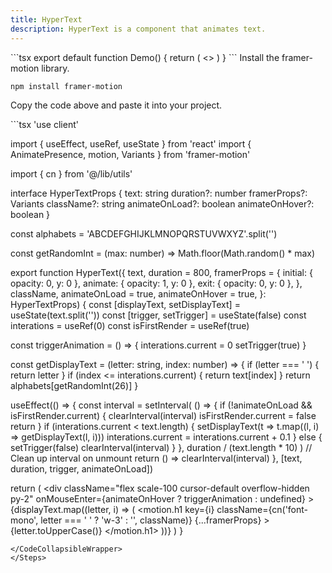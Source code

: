 ```yaml
---
title: HyperText
description: HyperText is a component that animates text.
---
```


<ComponentPreview>
  <ComponentPreviewContent isReloadButton name="HyperText" />
  <ComponentPreviewCode>
```tsx
export default function Demo() {
  return (
    <>
      <HyperText className="text-4xl font-bold text-black dark:text-white" text="Hello World" />
      <HyperText
        className="text-4xl font-bold text-black dark:text-white"
        text="No Animation On Hover"
        animateOnHover={false}
      />
    </>
  )
}
```
  </ComponentPreviewCode>
</ComponentPreview>

<Steps>
<Step>Install the framer-motion library.</Step>

```bash
npm install framer-motion
```

<Step>Copy the code above and paste it into your project.</Step>

<CodeCollapsibleWrapper>
```tsx
'use client'

import { useEffect, useRef, useState } from 'react'
import { AnimatePresence, motion, Variants } from 'framer-motion'

import { cn } from '@/lib/utils'

interface HyperTextProps {
  text: string
  duration?: number
  framerProps?: Variants
  className?: string
  animateOnLoad?: boolean
  animateOnHover?: boolean
}

const alphabets = 'ABCDEFGHIJKLMNOPQRSTUVWXYZ'.split('')

const getRandomInt = (max: number) => Math.floor(Math.random() * max)

export function HyperText({
  text,
  duration = 800,
  framerProps = {
    initial: { opacity: 0, y: 0 },
    animate: { opacity: 1, y: 0 },
    exit: { opacity: 0, y: 0 },
  },
  className,
  animateOnLoad = true,
  animateOnHover = true,
}: HyperTextProps) {
  const [displayText, setDisplayText] = useState(text.split(''))
  const [trigger, setTrigger] = useState(false)
  const interations = useRef(0)
  const isFirstRender = useRef(true)

  const triggerAnimation = () => {
    interations.current = 0
    setTrigger(true)
  }

  const getDisplayText = (letter: string, index: number) => {
    if (letter === ' ') {
      return letter
    }
    if (index <= interations.current) {
      return text[index]
    }
    return alphabets[getRandomInt(26)]
  }

  useEffect(() => {
    const interval = setInterval(
      () => {
        if (!animateOnLoad && isFirstRender.current) {
          clearInterval(interval)
          isFirstRender.current = false
          return
        }
        if (interations.current < text.length) {
          setDisplayText(t => t.map((l, i) => getDisplayText(l, i)))
          interations.current = interations.current + 0.1
        } else {
          setTrigger(false)
          clearInterval(interval)
        }
      },
      duration / (text.length * 10)
    )
    // Clean up interval on unmount
    return () => clearInterval(interval)
  }, [text, duration, trigger, animateOnLoad])

  return (
    <div
      className="flex scale-100 cursor-default overflow-hidden py-2"
      onMouseEnter={animateOnHover ? triggerAnimation : undefined}
    >
      <AnimatePresence mode="wait">
        {displayText.map((letter, i) => (
          <motion.h1
            key={i}
            className={cn('font-mono', letter === ' ' ? 'w-3' : '', className)}
            {...framerProps}
          >
            {letter.toUpperCase()}
          </motion.h1>
        ))}
      </AnimatePresence>
    </div>
  )
}
```
</CodeCollapsibleWrapper>
</Steps>
